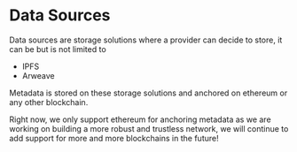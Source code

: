 # Data Sources

Data sources are storage solutions where a provider can decide to store, it can be but is not limited to

- IPFS
- Arweave

Metadata is stored on these storage solutions and anchored on ethereum or any other blockchain.

Right now, we only support ethereum for anchoring metadata as we are working on building a more robust and trustless network, we will continue to add support for more and more blockchains in the future!
